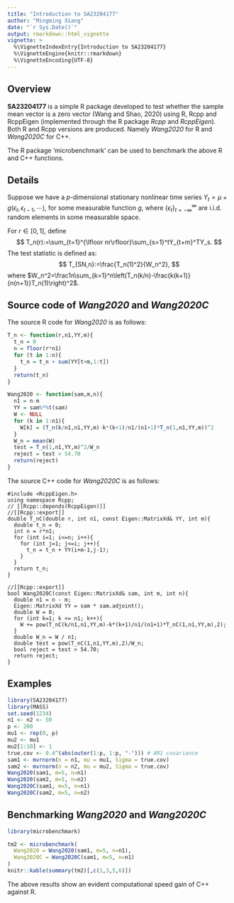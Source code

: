 ```yaml
---
title: "Introduction to SA23204177"
author: "Mingming Xiang"
date: "`r Sys.Date()`"
output: rmarkdown::html_vignette
vignette: >
  %\VignetteIndexEntry{Introduction to SA23204177}
  %\VignetteEngine{knitr::rmarkdown}
  %\VignetteEncoding{UTF-8}
---
```


## Overview

__SA23204177__ is a simple R package developed to test whether the sample mean vector is a zero vector (Wang and Shao, 2020) using R, Rcpp and RcppEigen (implemented through the R package _Rcpp_ and _RcppEigen_).
Both R and Rcpp versions are produced. Namely _Wang2020_ for R and _Wang2020C_ for C++.

The R package 'microbenchmark' can be used to benchmark the above R and C++ functions.

## Details
Suppose we have a $p$-dimensional stationary nonlinear time series
$Y_t=\mu+g(\epsilon_t,\epsilon_{t-1},\cdots)$, for some measurable function $g$, where $\{\epsilon_t\}_{t=-\infty}^\infty$ are i.i.d. random elements in some measurable space. 

For $r \in [0,1]$, define 
$$
T_n(r):=\sum_{t=1}^{\lfloor nr\rfloor}\sum_{s=1}^tY_{t+m}^TY_s.
$$
The test statistic is defined as:
$$
T_{SN,n}:=\frac{T_n(1)^2}{W_n^2},
$$
where $W_n^2=\frac1n\sum_{k=1}^n\left(T_n(k/n)-\frac{k(k+1)}{n(n+1)}T_n(1)\right)^2$.


## Source code of _Wang2020_ and _Wang2020C_

The source R code for _Wang2020_ is as follows:
```r
T_n <- function(r,n1,YY,m){
  t_n = 0
  n = floor(r*n1)
  for (t in 1:n){
    t_n = t_n + sum(YY[t+m,1:t])
  }
  return(t_n)
}

Wang2020 <- function(sam,m,n){
  n1 = n-m
  YY = sam%*%t(sam)
  W <- NULL
  for (k in 1:n1){
    W[k] = (T_n(k/n1,n1,YY,m)-k*(k+1)/n1/(n1+1)*T_n(1,n1,YY,m))^2
  }
  W_n = mean(W)
  test = T_n(1,n1,YY,m)^2/W_n
  reject = test > 54.70
  return(reject)
}
```


The source C++ code for _Wang2020C_ is as follows:
```Rcpp
#include <RcppEigen.h>
using namespace Rcpp;
// [[Rcpp::depends(RcppEigen)]]
//[[Rcpp::export]]
double T_nC(double r, int n1, const Eigen::MatrixXd& YY, int m){
  double t_n = 0;
  int n = r*n1;
  for (int i=1; i<=n; i++){
    for (int j=1; j<=i; j++){
      t_n = t_n + YY(i+m-1,j-1);
    }
  }
  return t_n;
}

//[[Rcpp::export]]
bool Wang2020C(const Eigen::MatrixXd& sam, int m, int n){
  double n1 = n - m;
  Eigen::MatrixXd YY = sam * sam.adjoint();
  double W = 0;
  for (int k=1; k <= n1; k++){
    W += pow(T_nC(k/n1,n1,YY,m)-k*(k+1)/n1/(n1+1)*T_nC(1,n1,YY,m),2);
  }
  double W_n = W / n1;
  double test = pow(T_nC(1,n1,YY,m),2)/W_n;
  bool reject = test > 54.70;
  return reject;
}
```


## Examples

```r
library(SA23204177)
library(MASS)
set.seed(1234)
n1 <- n2 <- 50
p <- 200
mu1 <- rep(0, p)
mu2 <- mu1
mu2[1:10] <- 1
true.cov <- 0.4^(abs(outer(1:p, 1:p, "-"))) # AR1 covariance
sam1 <- mvrnorm(n = n1, mu = mu1, Sigma = true.cov)
sam2 <- mvrnorm(n = n2, mu = mu2, Sigma = true.cov)
Wang2020(sam1, m=5, n=n1)
Wang2020(sam2, m=5, n=n2)
Wang2020C(sam1, m=5, n=n1)
Wang2020C(sam2, m=5, n=n2)
```

## Benchmarking _Wang2020_ and _Wang2020C_

```r
library(microbenchmark)

tm2 <- microbenchmark(
  Wang2020 = Wang2020(sam1, m=5, n=n1),
  Wang2020C = Wang2020C(sam1, m=5, n=n1)
)
knitr::kable(summary(tm2)[,c(1,3,5,6)])
```

The above results show an evident computational speed gain of C++ against R.



